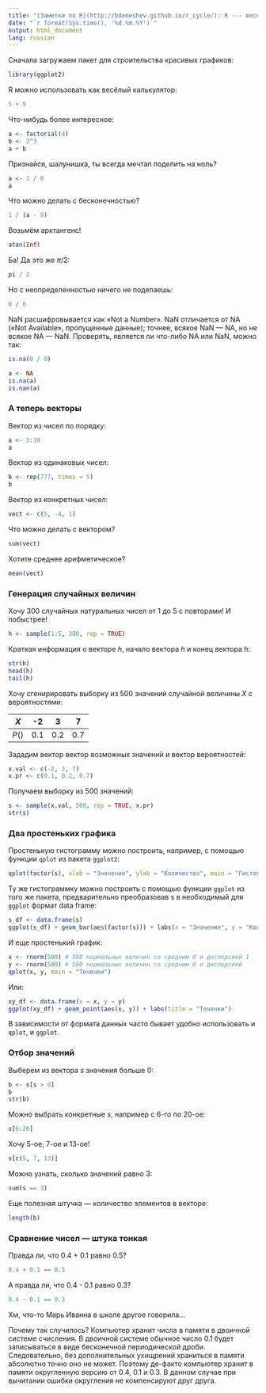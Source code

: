 ```yaml
---
title: "[Заметки по R](http://bdemeshev.github.io/r_cycle/): R --- весёлый калькулятор"
date: "`r format(Sys.time(), '%d.%m.%Y')`"
output: html_document
lang: russian
---
```

Сначала загружаем пакет для строительства красивых графиков: 

```r
library(ggplot2)
```


R можно использовать как весёлый калькулятор:
```r
5 + 9
```


Что-нибудь более интересное:
```r
a <- factorial(4)
b <- 2^3
a + b
```

Признайся, шалунишка, ты всегда мечтал поделить на ноль?
```r
a <- 1 / 0
a
```

Что можно делать с бесконечностью?
```r
1 / (a - 9)
```

Возьмём арктангенс!
```r
atan(Inf)
```

Ба! Да это же $\pi/2$:
```r
pi / 2
```

Но с неопределенностью ничего не поделаешь: 
```r
0 / 0
```

NaN расшифровывается как «Not a Number». NaN отличается от NA («Not Available», пропущенные данные); точнее, всякое NaN --- NA, но не всякое NA --- NaN. Проверять, является ли что-либо NA или NaN, можно так: 
```r
is.na(0 / 0)

a <- NA
is.na(a)
is.nan(a)
```

  
### А теперь векторы

Вектор из чисел по порядку:
```r
a <- 3:10
a
```

Вектор из одинаковых чисел:
```r
b <- rep(777, times = 5)
b
```

Вектор из конкретных чисел:
```r
vect <- c(5, -4, 1)
```

Что можно делать с вектором?
```r
sum(vect)
```

Хотите среднее арифметическое?
```r
mean(vect)
```

### Генерация случайных величин

Хочу 300 случайных натуральных чисел от 1 до 5 с повторами! И побыстрее!
```r
h <- sample(1:5, 300, rep = TRUE)
```

Краткая информация о векторе $h$, начало вектора $h$ и конец вектора $h$:
```r
str(h)
head(h)
tail(h)
```

Хочу сгенирировать выборку из 500 значений случайной величины $X$ с вероятностями:

$X$   |  -2 | 3   | 7
------|-----|-----|-----
$P()$ | 0.1 | 0.2 | 0.7

Зададим вектор вектор возможных значений и вектор вероятностей:
```r
x.val <- c(-2, 3, 7)
x.pr <- c(0.1, 0.2, 0.7)
```

Получаем выборку из 500 значений:
```r
s <- sample(x.val, 500, rep = TRUE, x.pr)
str(s)
```

### Два простеньких графика

Простенькую гистограмму можно построить, например, с помощью функции `qplot` из пакета `ggplot2`:
```r
qplot(factor(s), xlab = "Значение", ylab = "Количество", main = "Гистограмма")
```

Ту же гистограммку можно построить с помощью функции `ggplot` из того же пакета, предварительно преобразовав s в необходимый для `ggplot` формат data frame:
```r
s_df <- data.frame(s)
ggplot(s_df) + geom_bar(aes(factor(s))) + labs(x = "Значение", y = "Количество", title = "Гистограмма")
```

И еще простенький график:
```r
x <- rnorm(500) # 500 нормальных величин со средним 0 и дисперсией 1
y <- rnorm(500) # 500 нормальных величин со средним 0 и дисперсией
qplot(x, y, main = "Точечки")
```

Или:
```r
xy_df <- data.frame(x = x, y = y)
ggplot(xy_df) + geom_point(aes(x, y)) + labs(title = "Точечки")
```

В зависимости от формата данных часто бывает удобно использовать и `qplot`, и `ggplot`.

### Отбор значений

Выберем из вектора $s$ значения больше $0$:
```r
b <- s[s > 0]
b
str(b)
```

Можно выбрать конкретные $s$, например с 6-го по 20-ое:
```r
s[6:20]
```

Хочу 5-ое, 7-ое и 13-ое!
```r
s[c(5, 7, 13)]
```

Можно узнать, сколько значений равно 3:
```r
sum(s == 3)
```

Еще полезная штучка --- количество элементов в векторе:
```r
length(b)
```

### Сравнение чисел --- штука тонкая

Правда ли, что 0.4 + 0.1 равно 0.5?
```r
0.4 + 0.1 == 0.5
```

А правда ли, что 0.4 - 0.1 равно 0.3?
```r
0.4 - 0.1 == 0.3
```

Хм, что-то Марь Иванна в школе другое говорила... 

Почему так случилось? Компьютер хранит числа в памяти в двоичной системе счисления. В двоичной системе обычное число 0.1 будет записываться в виде бесконечной периодической дроби. Следовательно, без дополнительных ухищрений храниться в памяти абсолютно точно оно не может. Поэтому де-факто компьютер хранит в памяти округленную версию от 0.4, 0.1 и 0.3. В данном случае при вычитании ошибки округления не компенсируют друг друга.




